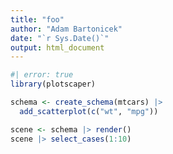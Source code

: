 ```yaml
---
title: "foo"
author: "Adam Bartonicek"
date: "`r Sys.Date()`"
output: html_document
---
```



```r
#| error: true
library(plotscaper)

schema <- create_schema(mtcars) |>
  add_scatterplot(c("wt", "mpg"))

scene <- schema |> render()
scene |> select_cases(1:10)
```
